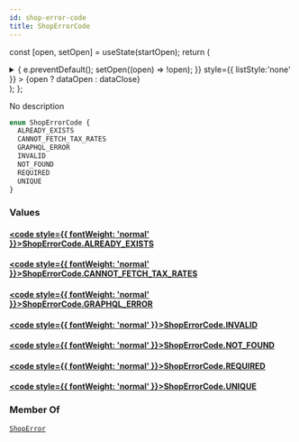 ```yaml
---
id: shop-error-code
title: ShopErrorCode
---
```






const [open, setOpen] = useState(startOpen);
return (
<details {...(open ? { open: true } : {})} className="details" style={{ border:'none', boxShadow:'none', background:'var(--ifm-background-color)' }}>
<summary
onClick={(e) => {
e.preventDefault();
setOpen((open) => !open);
}}
style={{ listStyle:'none' }} >
{open ? dataOpen : dataClose}
</summary>
{open && children}
</details>
);
};

No description

```graphql
enum ShopErrorCode {
  ALREADY_EXISTS
  CANNOT_FETCH_TAX_RATES
  GRAPHQL_ERROR
  INVALID
  NOT_FOUND
  REQUIRED
  UNIQUE
}
```

### Values

#### [<code style={{ fontWeight: 'normal' }}>ShopErrorCode.<b>ALREADY_EXISTS</b></code>](#)

#### [<code style={{ fontWeight: 'normal' }}>ShopErrorCode.<b>CANNOT_FETCH_TAX_RATES</b></code>](#)

#### [<code style={{ fontWeight: 'normal' }}>ShopErrorCode.<b>GRAPHQL_ERROR</b></code>](#)

#### [<code style={{ fontWeight: 'normal' }}>ShopErrorCode.<b>INVALID</b></code>](#)

#### [<code style={{ fontWeight: 'normal' }}>ShopErrorCode.<b>NOT_FOUND</b></code>](#)

#### [<code style={{ fontWeight: 'normal' }}>ShopErrorCode.<b>REQUIRED</b></code>](#)

#### [<code style={{ fontWeight: 'normal' }}>ShopErrorCode.<b>UNIQUE</b></code>](#)

### Member Of

[`ShopError`](../../../api-reference/shop/objects/shop-error.mdx) <Badge class="badge badge--secondary" text="object"/>
